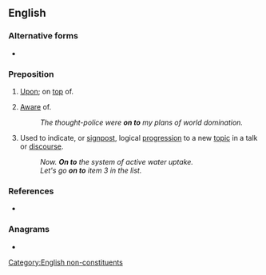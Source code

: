 {{also|onto|ónto|öntő|onto-|-onto}}
==English==

===Alternative forms===
* {{l|en|onto}} {{qualifier|US spelling}}

===Preposition===
{{en-prep}}

# [[upon|Upon]]; on [[top]] of.
#: {{ux|en|My cat just jumped '''on to''' the keyboard.}}
# {{lb|en|informal}} [[aware|Aware]] of.
#: ''The thought-police were '''on to''' my plans of world domination.''
# Used to indicate, or [[signpost]], logical [[progression]] to a new [[topic]] in a talk or [[discourse]].
#: ''Now. '''On to''' the system of active water uptake.''
#: ''Let's go '''on to''' item 3 in the list.''

===References===
* {{R:OneLook}}

===Anagrams===
* {{anagrams|en|a=noot|Toon|noot|noto-|oont|tono-|toon}}

[[Category:English non-constituents]]
